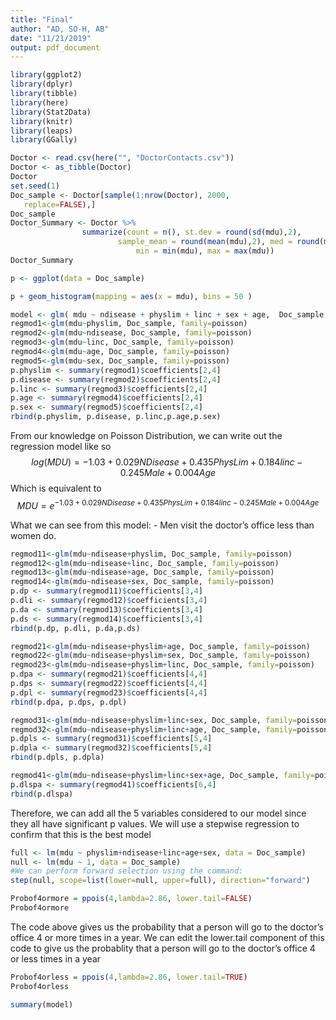 ```yaml
---
title: "Final"
author: "AD, SO-H, AB"
date: "11/21/2019"
output: pdf_document
---
```



```r
library(ggplot2)
library(dplyr)
library(tibble)
library(here)
library(Stat2Data)
library(knitr)
library(leaps)
library(GGally)

Doctor <- read.csv(here("", "DoctorContacts.csv"))
Doctor <- as_tibble(Doctor)
Doctor
set.seed(1)
Doc_sample <- Doctor[sample(1:nrow(Doctor), 2000,
   replace=FALSE),]
Doc_sample
Doctor_Summary <- Doctor %>%
            	summarize(count = n(), st.dev = round(sd(mdu),2),
                      	sample_mean = round(mean(mdu),2), med = round(median(mdu), 2),
                        	min = min(mdu), max = max(mdu))
Doctor_Summary
```

\vspace{0.5cm}
```r
p <- ggplot(data = Doc_sample)

p + geom_histogram(mapping = aes(x = mdu), bins = 50 )

model <- glm( mdu ~ ndisease + physlim + linc + sex + age,  Doc_sample, family = poisson) 
regmod1<-glm(mdu~physlim, Doc_sample, family=poisson)
regmod2<-glm(mdu~ndisease, Doc_sample, family=poisson)
regmod3<-glm(mdu~linc, Doc_sample, family=poisson)
regmod4<-glm(mdu~age, Doc_sample, family=poisson)
regmod5<-glm(mdu~sex, Doc_sample, family=poisson)
p.physlim <- summary(regmod1)$coefficients[2,4]
p.disease <- summary(regmod2)$coefficients[2,4]
p.linc <- summary(regmod3)$coefficients[2,4]
p.age <- summary(regmod4)$coefficients[2,4]
p.sex <- summary(regmod5)$coefficients[2,4]
rbind(p.physlim, p.disease, p.linc,p.age,p.sex)
```
From our knowledge on Poisson Distribution, we can write out the regression model like so
$$log(MDU) = -1.03+0.029NDisease + 0.435PhysLim + 0.184linc-0.245Male+0.004Age$$
Which is equivalent to 
$$MDU = e^{-1.03+0.029NDisease + 0.435PhysLim + 0.184linc-0.245Male+0.004Age}$$

What we can see from this model:
- Men visit the doctor's office less than women do.

```r
regmod11<-glm(mdu~ndisease+physlim, Doc_sample, family=poisson)
regmod12<-glm(mdu~ndisease+linc, Doc_sample, family=poisson)
regmod13<-glm(mdu~ndisease+age, Doc_sample, family=poisson)
regmod14<-glm(mdu~ndisease+sex, Doc_sample, family=poisson)
p.dp <- summary(regmod11)$coefficients[3,4]
p.dli <- summary(regmod12)$coefficients[3,4]
p.da <- summary(regmod13)$coefficients[3,4]
p.ds <- summary(regmod14)$coefficients[3,4]
rbind(p.dp, p.dli, p.da,p.ds)
```

```r
regmod21<-glm(mdu~ndisease+physlim+age, Doc_sample, family=poisson)
regmod22<-glm(mdu~ndisease+physlim+sex, Doc_sample, family=poisson)
regmod23<-glm(mdu~ndisease+physlim+linc, Doc_sample, family=poisson)
p.dpa <- summary(regmod21)$coefficients[4,4]
p.dps <- summary(regmod22)$coefficients[4,4]
p.dpl <- summary(regmod23)$coefficients[4,4]
rbind(p.dpa, p.dps, p.dpl)
```

```r
regmod31<-glm(mdu~ndisease+physlim+linc+sex, Doc_sample, family=poisson)
regmod32<-glm(mdu~ndisease+physlim+linc+age, Doc_sample, family=poisson)
p.dpls <- summary(regmod31)$coefficients[5,4]
p.dpla <- summary(regmod32)$coefficients[5,4]
rbind(p.dpls, p.dpla)
```

```r
regmod41<-glm(mdu~ndisease+physlim+linc+sex+age, Doc_sample, family=poisson)
p.dlspa <- summary(regmod41)$coefficients[6,4]
rbind(p.dlspa)
```
Therefore, we can add all the 5 variables considered to our model since they all have significant p values. We will use a stepwise regression to confirm that this is the best model
```r
full <- lm(mdu ~ physlim+ndisease+linc+age+sex, data = Doc_sample)
null <- lm(mdu ~ 1, data = Doc_sample)
#We can perform forward selection using the command:
step(null, scope=list(lower=null, upper=full), direction="forward")
```

```r
Probof4ormore = ppois(4,lambda=2.86, lower.tail=FALSE)
Probof4ormore
```
The code above gives us the probability that a person will go to the doctor's office 4 or more times in a year. We can edit the lower.tail component of this code to give us the probablity that a person will go to the doctor's office 4 or less times in a year
```r
Probof4orless = ppois(4,lambda=2.86, lower.tail=TRUE)
Probof4orless
```

```r
summary(model)
```


